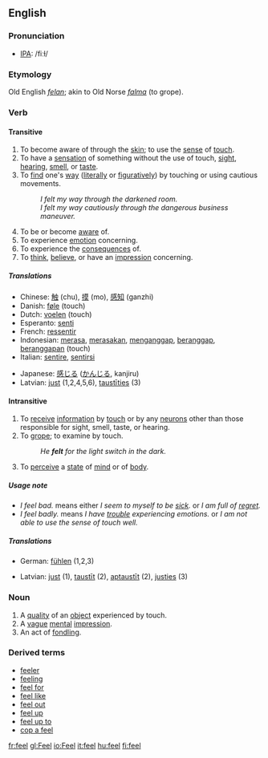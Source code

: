 ==English==

{{rank|hour|air|reason|369|feel|behind|sn|really}}

===Pronunciation===
*[[w:IPA|IPA]]: /fiːɫ/

===Etymology===
Old English ''[[felan]]''; akin to Old Norse ''[[falma]]'' (to grope).

===Verb===
{{irregverb|'''to feel'''|'''[[feels]]'''|'''[[felt]]'''|'''[[felt]]'''|'''[[feeling]]'''}}
====Transitive====
# To become aware of through the [[skin]]; to use the [[sense]] of [[touch]].
# To have a [[sensation]] of something without the use of touch, [[sight]], [[hearing]], [[smell]], or [[taste]].
# To [[find]] one's [[way]] ([[literally]] or [[figuratively]]) by touching or using cautious movements.
#: ''I felt my way through the darkened room.''
#: ''I felt my way cautiously through the dangerous business maneuver.''
# To be or become [[aware]] of.
# To experience [[emotion]] concerning.
# To experience the [[consequence]]s of.
# To [[think]], [[believe]], or have an [[impression]] concerning.

=====Translations=====
{{top}}
*Chinese: [[触]] (chu), [[摸]] (mo), [[感知]] (ganzhi)
*Danish: [[føle]] (touch)
*Dutch: [[voelen]] (touch)
*Esperanto: [[senti]]
*French: [[ressentir]]
*Indonesian: [[rasa|merasa]], [[rasa|merasakan]], [[anggap|menganggap]], [[anggap|beranggap]], [[anggap|beranggapan]] (touch)
*Italian: [[sentire]], [[sentirsi]]
{{mid}}
*Japanese: [[感じる]] ([[かんじる]], kanjiru)
*Latvian: [[just]] (1,2,4,5,6), [[taustīties]] (3)
{{bottom}}

====Intransitive====
# To [[receive]] [[information]] by [[touch]] or by any [[neuron]]s other than those responsible for sight, smell, taste, or hearing.
# To [[grope]]; to examine by touch.
#:''He '''felt''' for the light switch in the dark.''
# To [[perceive]] a [[state]] of [[mind]] or of [[body]].
=====Usage note=====
* ''I feel bad.'' means either ''I seem to myself to be [[sick]].'' or ''I am full of [[regret]].''
* ''I feel badly.'' means ''I have [[trouble]] experiencing emotions.'' or ''I am not able to use the sense of touch well.''

=====Translations=====
{{top}}
*German: [[fühlen]] (1,2,3)
{{mid}}
*Latvian: [[just]] (1), [[taustīt]] (2), [[aptaustīt]] (2), [[justies]] (3)
{{bottom}}

===Noun===
{{en-noun|feel|feels}}

# A [[quality]] of an [[object]] experienced by touch.
# A [[vague]] [[mental]] [[impression]].
# An act of [[fondle|fondling]].

===Derived terms===
*[[feeler]]
*[[feeling]]
*[[feel for]]
*[[feel like]]
*[[feel out]]
*[[feel up]]
*[[feel up to]]
*[[cop a feel]]

[[fr:feel]]
[[gl:Feel]]
[[io:Feel]]
[[it:feel]]
[[hu:feel]]
[[fi:feel]]